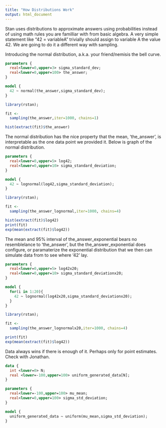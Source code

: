 ```yaml
---
title: "How Distributions Work"
output: html_document
---
```

Stan uses distributions to approximate answers using probabilities instead of using math rules you are familliar with from basic algebra. A very simple statement like "42 = variableA" trivially should assign to variable A the value 42. We are going to do it a different way with sampling. 

Introducing the normal distribution, a.k.a. your friend/nemisis the bell curve.

```stan
parameters {
  real<lower=0,upper=3> sigma_standard_dev;
  real<lower=0,upper=100> the_answer;
}

model {
  42 ~ normal(the_answer,sigma_standard_dev);
}

```

```r
library(rstan);

fit <-
  sampling(the_answer,iter=1000, chains=1)

hist(extract(fit)$the_answer)


```
The normal distribution has the nice property that the mean, 'the_answer', is interpretable as the one data point we provided it. Below is graph of the normal distribution.

<show histogram>

```stan

parameters {
  real<lower=0,upper=5> log42;
  real<lower=0,upper=10> sigma_standard_deviation;
}

model {
  42 ~ lognormal(log42,sigma_standard_deviation);
}


```

```r
library(rstan);

fit <-
  sampling(the_answer_lognormal,iter=1000, chains=4)

hist(extract(fit)$log42)
print(fit)
exp(mean(extract(fit)$log42))
```
The mean and 95% interval of the_answer_exponential bears no resemblelance to 'the_answer', but the the_answer_exponential does configure, or paramaterize the exponential distribution that we then can simulate data from to see where '42' lay. 
```stan

parameters {
  real<lower=0,upper=5> log42x20;
  real<lower=0,upper=10> sigma_standard_deviationx20;
}

model {
  for(i in 1:20){
    42 ~ lognormal(log42x20,sigma_standard_deviationx20);
  }
}
```

```r
library(rstan);

fit <-
  sampling(the_answer_lognormalx20,iter=1000, chains=4)

print(fit)
exp(mean(extract(fit)$log42))

```

Data always wins if there is enough of it. Perhaps only for point estimates. Check with Jonathan.

```stan
data {
  int <lower=0> N;
  real <lower=-100,upper=100> uniform_generated_data[N];
}

parameters {
  real<lower=-100,upper=100> mu_mean;
  real<lower=0,upper=100> sigma_std_deviation;
}

model {
  uniform_generated_data ~ uniform(mu_mean,sigma_std_deviation);
}

  
```




